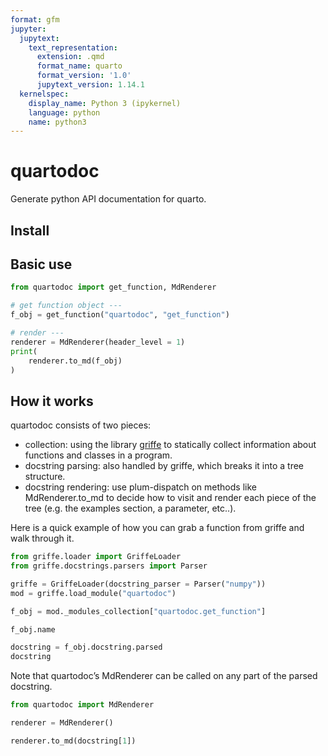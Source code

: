 ```yaml
---
format: gfm
jupyter:
  jupytext:
    text_representation:
      extension: .qmd
      format_name: quarto
      format_version: '1.0'
      jupytext_version: 1.14.1
  kernelspec:
    display_name: Python 3 (ipykernel)
    language: python
    name: python3
---
```


# quartodoc

Generate python API documentation for quarto.

## Install

## Basic use

```python
from quartodoc import get_function, MdRenderer

# get function object ---
f_obj = get_function("quartodoc", "get_function")

# render ---
renderer = MdRenderer(header_level = 1)
print(
    renderer.to_md(f_obj)
)
```

## How it works

quartodoc consists of two pieces:

* collection: using the library [griffe](https://github.com/mkdocstrings/griffe) to statically
collect information about functions and classes in a program.
* docstring parsing: also handled by griffe, which breaks it into a tree structure.
* docstring rendering: use plum-dispatch on methods like MdRenderer.to_md to decide
  how to visit and render each piece of the tree (e.g. the examples section, a parameter, etc..).

Here is a quick example of how you can grab a function from griffe and walk through it.

```python
from griffe.loader import GriffeLoader
from griffe.docstrings.parsers import Parser

griffe = GriffeLoader(docstring_parser = Parser("numpy"))
mod = griffe.load_module("quartodoc")

f_obj = mod._modules_collection["quartodoc.get_function"]
```

```python
f_obj.name
```

```python
docstring = f_obj.docstring.parsed
docstring
```

Note that quartodoc's MdRenderer can be called on any part of the parsed docstring.

```python
from quartodoc import MdRenderer

renderer = MdRenderer()

renderer.to_md(docstring[1])
```



